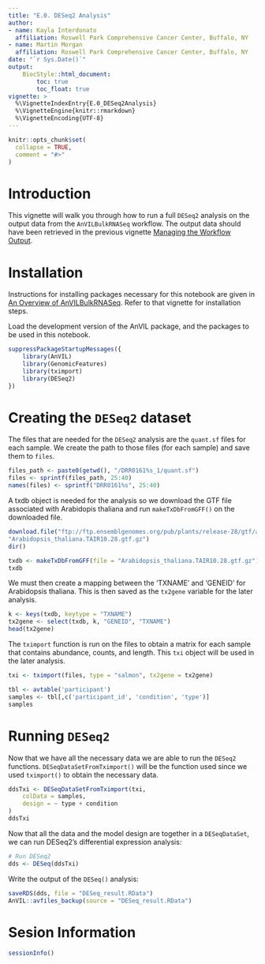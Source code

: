 ```yaml
---
title: "E.0. DESeq2 Analysis"
author:
- name: Kayla Interdonato
  affiliation: Roswell Park Comprehensive Cancer Center, Buffalo, NY
- name: Martin Morgan
  affiliation: Roswell Park Comprehensive Cancer Center, Buffalo, NY
date: "`r Sys.Date()`"
output: 
    BiocStyle::html_document:
        toc: true
        toc_float: true
vignette: >
  %\VignetteIndexEntry{E.0_DESeq2Analysis}
  %\VignetteEngine{knitr::rmarkdown}
  %\VignetteEncoding{UTF-8}
---
```


```r
knitr::opts_chunk$set(
  collapse = TRUE,
  comment = "#>"
)
```

# Introduction

This vignette will walk you through how to run a full `DESeq2` analysis
on the output data from the `AnVILBulkRNASeq` workflow. The output data
should have been retrieved in the previous vignette [Managing the
Workflow Output](D_ManagingWorkflowOutput.ipynb).

# Installation

Instructions for installing packages necessary for this notebook are given in [An Overview of AnVILBulkRNASeq](A_Overview.ipynb). Refer to
that vignette for installation steps.

Load the development version of the AnVIL package, and the packages to be used in this notebook.

```r
suppressPackageStartupMessages({
    library(AnVIL)
    library(GenomicFeatures)
    library(tximport)
    library(DESeq2)
})
``` 

# Creating the `DESeq2` dataset

The files that are needed for the `DESeq2` analysis are the `quant.sf` files for
each sample. We create the path to those files (for each sample) and save them
to `files`.

```r
files_path <- paste0(getwd(), "/DRR0161%s_1/quant.sf")
files <- sprintf(files_path, 25:40)
names(files) <- sprintf("DRR0161%s", 25:40)
```

A txdb object is needed for the analysis so we download the GTF file associated
with Arabidopis thaliana and run `makeTxDbFromGFF()` on the downloaded file.

```r
download.file("ftp://ftp.ensemblgenomes.org/pub/plants/release-28/gtf/arabidopsis_thaliana/Arabidopsis_thaliana.TAIR10.28.gtf.gz",
"Arabidopsis_thaliana.TAIR10.28.gtf.gz")
dir()

txdb <- makeTxDbFromGFF(file = "Arabidopsis_thaliana.TAIR10.28.gtf.gz")
txdb
```

We must then create a mapping between the 'TXNAME' and 'GENEID' for Arabidopsis
thaliana. This is then saved as the `tx2gene` variable for the later analysis.

```r
k <- keys(txdb, keytype = "TXNAME")
tx2gene <- select(txdb, k, "GENEID", "TXNAME")
head(tx2gene)
```

The `tximport` function is run on the files to obtain a matrix for each sample
that contains abundance, counts, and length. This `txi` object will be used in
the later analysis.

```r
txi <- tximport(files, type = "salmon", tx2gene = tx2gene)

tbl <- avtable('participant')
samples <- tbl[,c('participant_id', 'condition', 'type')]
samples
```

# Running `DESeq2`

Now that we have all the necessary data we are able to run the `DESeq2`
functions. `DESeqDataSetFromTximport()` will be the function used since we used
`tximport()` to obtain the necessary data.

```r
ddsTxi <- DESeqDataSetFromTximport(txi,
    colData = samples,
    design = ~ type + condition
)
ddsTxi
```

Now that all the data and the model design are together in a `DESeqDataSet`, we can run DESeq2's differential expression analysis:

```r
# Run DESeq2
dds <- DESeq(ddsTxi)
```

Write the output of the `DESeq()` analysis:

```r
saveRDS(dds, file = "DESeq_result.RData")
AnVIL::avfiles_backup(source = "DESeq_result.RData")
```

# Sesion Information

```r
sessionInfo()
```
